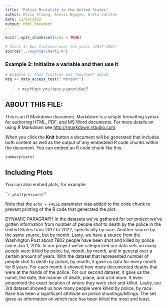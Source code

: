 ```yaml
---
title: "Police Brutality in the United States"
author: Kevin Truong, Alexis Nguyen, Greta Carsten
date: 11/14/2022
output: html_document
---
```


```r
knitr::opts_chunk$set(echo = TRUE)
```


```r
# Chart 1: Gun Violence over the years (2017-2021)
source("../source/chart1.R")
```

### Example 2: Initialize a variable and then use it
```r
# Example 1: This function was "sourced" above
msg <- data_access_test(" Morgan!")
```

> `r msg` Hope you have a good day!!

## ABOUT THIS FILE:

This is an R Markdown document. Markdown is a simple formatting syntax for authoring HTML, PDF, and MS Word documents. For more details on using R Markdown see <http://rmarkdown.rstudio.com>.

When you click the **Knit** button a document will be generated that includes both content as well as the output of any embedded R code chunks within the document. You can embed an R code chunk like this:

```r
summary(cars)
```

## Including Plots

You can also embed plots, for example:

```r
plot(pressure)
`''

Note that the `echo = FALSE` parameter was added to the code chunk to prevent printing of the R code that generated the plot.

DYNAMIC PARAGRAPH
In the datasets we've gathered for our project we've gotten information from number of people shot to death by the police in the United States from 2017 to 2022, specifically by race. Another source by the same source, but by month. Lasty, we have a source from the Washington Post about 7902 people have been shot and killed by police since Jan 1, 2015. In our project we've categorized our data sets on many people were killed by police by, month, by month, and in general over a certain amount of years. With the dataset that represented number of people shot to death by police, by month, it gave us data for every month for 6 years. For each month it showed how many documented deaths that were at the hands of the police. For our second dataset, it gave us the name, the date, the manner of death, place, and a lot more. It even pinpointed the exact location of where they were shot and killed. Lastly, our 3rd dataset showed us how many people were killed by police, by race. Race has been a significant attribute on police shootings/killings. The set gives us information on which race has been killed the most and least.
